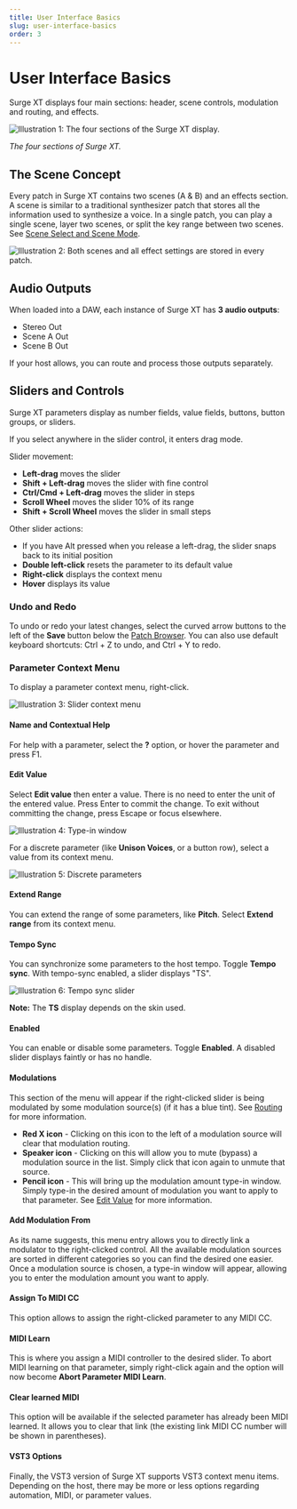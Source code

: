 ```yaml
---
title: User Interface Basics
slug: user-interface-basics
order: 3
---
```


# User Interface Basics

Surge XT displays four main sections: header, scene controls, modulation and routing, and effects.

![Illustration 1: The four sections of the Surge XT display.](/images/manual-xt/Pictures/sections.png)

_The four sections of Surge XT._

## The Scene Concept

Every patch in Surge XT contains two scenes (A & B) and an effects section.
A scene is similar to a traditional synthesizer patch that stores all the information used to synthesize a voice.
In a single patch, you can play a single scene, layer two scenes, or split the key range between two scenes.
See [Scene Select and Scene Mode](#scene-select-and-scene-mode).

![Illustration 2: Both scenes and all effect settings are stored in every patch.](/images/manual-xt/Pictures/illu2.png)

## Audio Outputs

When loaded into a DAW, each instance of Surge XT has **3 audio outputs**:

- Stereo Out
- Scene A Out
- Scene B Out

If your host allows, you can route and process those outputs separately.

## Sliders and Controls

Surge XT parameters display as number fields, value fields, buttons, button groups, or sliders.

If you select anywhere in the slider control, it enters drag mode.

Slider movement:

- **Left-drag** moves the slider
- **Shift + Left-drag** moves the slider with fine control
- **Ctrl/Cmd + Left-drag** moves the slider in steps
- **Scroll Wheel** moves the slider 10% of its range
- **Shift + Scroll Wheel** moves the slider in small steps

Other slider actions:

- If you have Alt pressed when you release a left-drag, the slider snaps back to its initial position
- **Double left-click** resets the parameter to its default value
- **Right-click** displays the context menu
- **Hover** displays its value


### Undo and Redo

To undo or redo your latest changes, select the curved arrow buttons to the left of the **Save** button below the [Patch Browser](#patch-browser). You can also use default keyboard shortcuts: Ctrl + Z to undo, and Ctrl + Y to redo.

### Parameter Context Menu

To display a parameter context menu, right-click.

![Illustration 3: Slider context menu](/images/manual-xt/Pictures/slider_context_menu.png)

#### Name and Contextual Help

For help with a parameter, select the **?** option, or hover the parameter and press F1.

#### Edit Value

Select **Edit value** then enter a value. There is no need to enter the unit of the entered value. Press Enter to commit the change. To exit without committing the change, press Escape or focus elsewhere.

![Illustration 4: Type-in window](/images/manual-xt/Pictures/typein_window.png)

For a discrete parameter (like **Unison Voices**, or a button row), select a value from its context menu.

![Illustration 5: Discrete parameters](/images/manual-xt/Pictures/discrete_values.png)

#### Extend Range

You can extend the range of some parameters, like **Pitch**. Select **Extend range** from its context menu.

#### Tempo Sync

You can synchronize some parameters to the host tempo. Toggle **Tempo sync**. With tempo-sync enabled, a slider displays "TS".

![Illustration 6: Tempo sync slider](/images/manual-xt/Pictures/ts_slider.png)

**Note:** The **TS** display depends on the skin used.

#### Enabled

You can enable or disable some parameters. Toggle **Enabled**. A disabled slider displays faintly or has no handle.

#### Modulations

This section of the menu will appear if the right-clicked slider is being modulated by some modulation source(s) (if it has a blue tint).
See [Routing](#routing) for more information.

-   **Red X icon** - Clicking on this icon to the left of a modulation source will clear that modulation routing.
-   **Speaker icon** - Clicking on this will allow you to mute (bypass) a modulation source in the list. Simply click
    that icon again to unmute that source.
-   **Pencil icon** - This will bring up the modulation amount type-in window.
    Simply type-in the desired amount of modulation you want to apply to that parameter. See
    [Edit Value](#edit-value) for more information.

#### Add Modulation From

As its name suggests, this menu entry allows you to directly link a modulator to the right-clicked control.
All the available modulation sources are sorted in different categories so you can find the desired one easier.
Once a modulation source is chosen, a type-in window will appear, allowing you to enter the modulation amount you
want to apply.

#### Assign To MIDI CC

This option allows to assign the right-clicked parameter to any MIDI CC.

#### MIDI Learn

This is where you assign a MIDI controller to the desired slider. To abort MIDI learning on that parameter,
simply right-click again and the option will now become **Abort Parameter MIDI Learn**.

#### Clear learned MIDI

This option will be available if the selected parameter has already been MIDI learned. It allows you to clear that link (the
existing link MIDI CC number will be shown in parentheses).

#### VST3 Options

Finally, the VST3 version of Surge XT supports VST3 context menu items. Depending on the host,
there may be more or less options regarding automation, MIDI, or parameter values.
